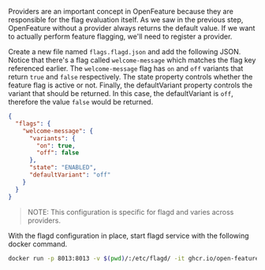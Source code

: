 Providers are an important concept in OpenFeature because they are responsible for the flag evaluation itself.
As we saw in the previous step, OpenFeature without a provider always returns the default value. If we want to actually perform feature
flagging, we'll need to register a provider.

Create a new file named `flags.flagd.json` and add the following JSON. Notice that there's a flag called `welcome-message` which matches the flag
key referenced earlier. The `welcome-message` flag has `on` and `off` variants that return `true` and `false` respectively.
The state property controls whether the feature flag is active or not. Finally, the defaultVariant property controls the variant that should be returned.
In this case, the defaultVariant is `off`, therefore the value `false` would be returned.

```json
{
  "flags": {
    "welcome-message": {
      "variants": {
        "on": true,
        "off": false
      },
      "state": "ENABLED",
      "defaultVariant": "off"
    }
  }
}
```

> NOTE: This configuration is specific for flagd and varies across providers.

With the flagd configuration in place, start flagd service with the following docker command.

```sh
docker run -p 8013:8013 -v $(pwd)/:/etc/flagd/ -it ghcr.io/open-feature/flagd:latest start --uri file:/etc/flagd/flags.flagd.json
```
